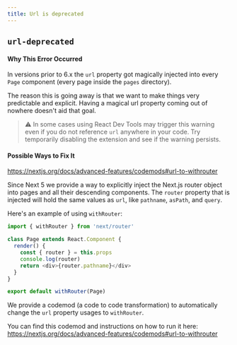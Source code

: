 ```yaml
---
title: Url is deprecated
---
```


## `url-deprecated`

#### Why This Error Occurred

In versions prior to 6.x the `url` property got magically injected into every `Page` component (every page inside the `pages` directory).

The reason this is going away is that we want to make things very predictable and explicit. Having a magical url property coming out of nowhere doesn't aid that goal.

> ⚠️ In some cases using React Dev Tools may trigger this warning even if you do not reference `url` anywhere in your code. Try temporarily disabling the extension and see if the warning persists.

#### Possible Ways to Fix It

https://nextjs.org/docs/advanced-features/codemods#url-to-withrouter

Since Next 5 we provide a way to explicitly inject the Next.js router object into pages and all their descending components.
The `router` property that is injected will hold the same values as `url`, like `pathname`, `asPath`, and `query`.

Here's an example of using `withRouter`:

```js filename="pages/index.js"
import { withRouter } from 'next/router'

class Page extends React.Component {
  render() {
    const { router } = this.props
    console.log(router)
    return <div>{router.pathname}</div>
  }
}

export default withRouter(Page)
```

We provide a codemod (a code to code transformation) to automatically change the `url` property usages to `withRouter`.

You can find this codemod and instructions on how to run it here: https://nextjs.org/docs/advanced-features/codemods#url-to-withrouter

